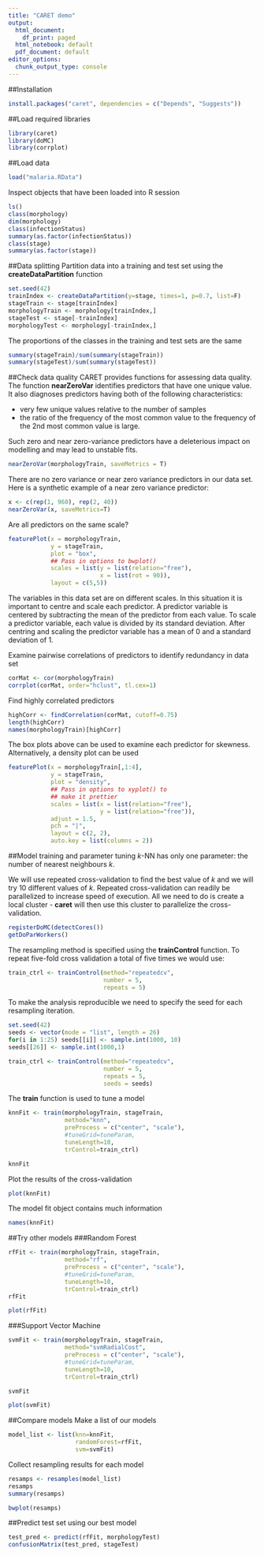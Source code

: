 ```yaml
---
title: "CARET demo"
output:
  html_document:
    df_print: paged
  html_notebook: default
  pdf_document: default
editor_options: 
  chunk_output_type: console
---
```


##Installation
```r
install.packages("caret", dependencies = c("Depends", "Suggests"))
```

##Load required libraries
```r
library(caret)
library(doMC)
library(corrplot)
```

##Load data
```r
load("malaria.RData")
```

Inspect objects that have been loaded into R session
```r
ls()
class(morphology)
dim(morphology)
class(infectionStatus)
summary(as.factor(infectionStatus))
class(stage)
summary(as.factor(stage))
```

##Data splitting
Partition data into a training and test set using the **createDataPartition** function
```r
set.seed(42)
trainIndex <- createDataPartition(y=stage, times=1, p=0.7, list=F)
stageTrain <- stage[trainIndex]
morphologyTrain <- morphology[trainIndex,]
stageTest <- stage[-trainIndex]
morphologyTest <- morphology[-trainIndex,]
```

The proportions of the classes in the training and test sets are the same
```r
summary(stageTrain)/sum(summary(stageTrain))
summary(stageTest)/sum(summary(stageTest))
```

##Check data quality
CARET provides functions for assessing data quality. The function **nearZeroVar** identifies predictors that have one unique value. It also diagnoses predictors having both of the following characteristics:

* very few unique values relative to the number of samples
* the ratio of the frequency of the most common value to the frequency of the 2nd most common value is large.

Such zero and near zero-variance predictors have a deleterious impact on modelling and may lead to unstable fits.
```r
nearZeroVar(morphologyTrain, saveMetrics = T)
```

There are no zero variance or near zero variance predictors in our data set. Here is a synthetic example of a near zero variance predictor:
```r
x <- c(rep(1, 960), rep(2, 40))
nearZeroVar(x, saveMetrics=T)
```

Are all predictors on the same scale?
```r
featurePlot(x = morphologyTrain,
            y = stageTrain,
            plot = "box",
            ## Pass in options to bwplot()
            scales = list(y = list(relation="free"),
                          x = list(rot = 90)),
            layout = c(5,5))
```
The variables in this data set are on different scales. In this situation it is important to centre and scale each predictor. A predictor variable is centered by subtracting the mean of the predictor from each value. To scale a predictor variable, each value is divided by its standard deviation. After centring and scaling the predictor variable has a mean of 0 and a standard deviation of 1.

Examine pairwise correlations of predictors to identify redundancy in data set
```r
corMat <- cor(morphologyTrain)
corrplot(corMat, order="hclust", tl.cex=1)
```

Find highly correlated predictors
```r
highCorr <- findCorrelation(corMat, cutoff=0.75)
length(highCorr)
names(morphologyTrain)[highCorr]
```

The box plots above can be used to examine each predictor for skewness. Alternatively, a density plot can be used
```r
featurePlot(x = morphologyTrain[,1:4],
            y = stageTrain,
            plot = "density",
            ## Pass in options to xyplot() to
            ## make it prettier
            scales = list(x = list(relation="free"),
                          y = list(relation="free")),
            adjust = 1.5,
            pch = "|",
            layout = c(2, 2),
            auto.key = list(columns = 2))
```

##Model training and parameter tuning
*k*-NN has only one parameter: the number of nearest neighbours *k*.

We will use repeated cross-validation to find the best value of *k* and we will try 10 different values of *k*. Repeated cross-validation can readily be parallelized to increase speed of execution. All we need to do is create a local cluster - **caret** will then use this cluster to parallelize the cross-validation.

```r
registerDoMC(detectCores())
getDoParWorkers()
```

The resampling method is specified using the **trainControl** function. To repeat five-fold cross validation a total of five times we would use:
```r
train_ctrl <- trainControl(method="repeatedcv",
                           number = 5,
                           repeats = 5)
```

To make the analysis reproducible we need to specify the seed for each resampling iteration.
```r
set.seed(42)
seeds <- vector(mode = "list", length = 26)
for(i in 1:25) seeds[[i]] <- sample.int(1000, 10)
seeds[[26]] <- sample.int(1000,1)

train_ctrl <- trainControl(method="repeatedcv",
                           number = 5,
                           repeats = 5,
                           seeds = seeds)
```

The **train** function is used to tune a model
```r
knnFit <- train(morphologyTrain, stageTrain,
                method="knn",
                preProcess = c("center", "scale"),
                #tuneGrid=tuneParam,
                tuneLength=10,
                trControl=train_ctrl)

knnFit
```

Plot the results of the cross-validation
```r
plot(knnFit)
```

The model fit object contains much information
```r
names(knnFit)
```

##Try other models
###Random Forest
```r
rfFit <- train(morphologyTrain, stageTrain,
                method="rf",
                preProcess = c("center", "scale"),
                #tuneGrid=tuneParam,
                tuneLength=10,
                trControl=train_ctrl)
rfFit

plot(rfFit)
```

###Support Vector Machine
```r
svmFit <- train(morphologyTrain, stageTrain,
                method="svmRadialCost",
                preProcess = c("center", "scale"),
                #tuneGrid=tuneParam,
                tuneLength=10,
                trControl=train_ctrl)

svmFit
```

```r
plot(svmFit)
```

##Compare models
Make a list of our models
```r
model_list <- list(knn=knnFit,
                   randomForest=rfFit,
                   svm=svmFit)
```

Collect resampling results for each model
```r
resamps <- resamples(model_list)
resamps
summary(resamps)
```
```r
bwplot(resamps)
```


##Predict test set using our best model
```r
test_pred <- predict(rfFit, morphologyTest)
confusionMatrix(test_pred, stageTest)
```



